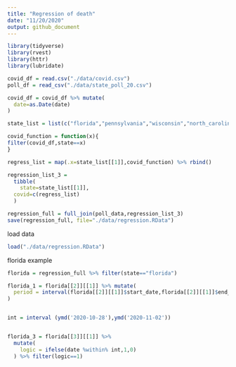 ```yaml
---
title: "Regression of death"
date: "11/20/2020"
output: github_document
---
```


```r
library(tidyverse)
library(rvest)
library(httr)
library(lubridate)
```


```r
covid_df = read.csv("./data/covid.csv")
poll_df = read_csv("./data/state_poll_20.csv")

covid_df = covid_df %>% mutate(
  date=as.Date(date)
)
```

```r
state_list = list(c("florida","pennsylvania","wisconsin","north_carolina","michigan","ohio","minnesota","iowa", "arizona","nevada","texas","georgia","virginia","new_hampshire","maine","colorado","new_mexico"))
```

```r
covid_function = function(x){
filter(covid_df,state==x)
}
```

```r
regress_list = map(.x=state_list[[1]],covid_function) %>% rbind()

regression_list_3 = 
  tibble(
    state=state_list[[1]],
  covid=c(regress_list)
  )

regression_full = full_join(poll_data,regression_list_3)
save(regression_full, file="./data/regression.RData")
```

load data
```r
load("./data/regression.RData")


```


florida example

```r
florida = regression_full %>% filter(state=="florida")

florida_1 = florida[[2]][[1]] %>% mutate(
  period = interval(florida[[2]][[1]]$start_date,florida[[2]][[1]]$end_date)
)


int = interval (ymd('2020-10-28'),ymd('2020-11-02'))


florida_3 = florida[[3]][[1]] %>% 
  mutate(
    logic = ifelse(date %within% int,1,0)
  ) %>% filter(logic==1)

```

